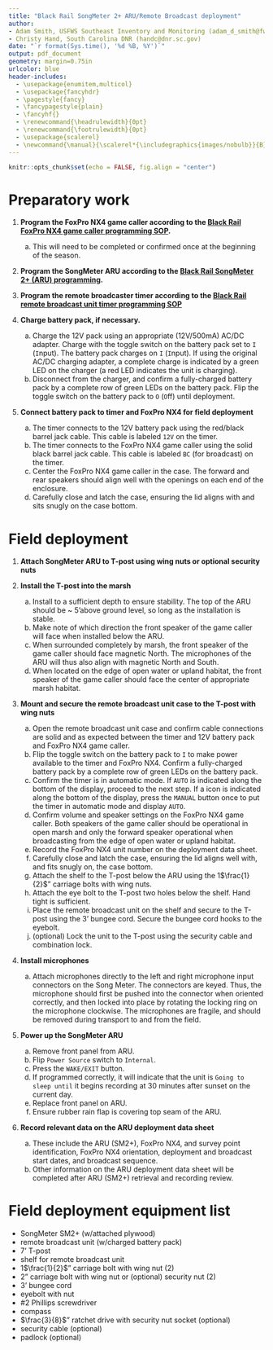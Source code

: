 ```yaml
---
title: "Black Rail SongMeter 2+ ARU/Remote Broadcast deployment"
author: 
- Adam Smith, USFWS Southeast Inventory and Monitoring (adam_d_smith@fws.gov)
- Christy Hand, South Carolina DNR (handc@dnr.sc.gov)
date: "`r format(Sys.time(), '%d %B, %Y')`"
output: pdf_document
geometry: margin=0.75in
urlcolor: blue
header-includes:
  - \usepackage{enumitem,multicol}
  - \usepackage{fancyhdr}
  - \pagestyle{fancy}
  - \fancypagestyle{plain}
  - \fancyhf{}
  - \renewcommand{\headrulewidth}{0pt}
  - \renewcommand{\footrulewidth}{0pt}
  - \usepackage{scalerel}
  - \newcommand{\manual}{\scalerel*{\includegraphics{images/nobulb}}{B}}
---
```


```r
knitr::opts_chunk$set(echo = FALSE, fig.align = "center")
```

\fontsize{12}{14}
\selectfont

# Preparatory work

1. **Program the FoxPro NX4 game caller according to the [Black Rail FoxPro NX4 game caller programming SOP](https://drive.google.com/open?id=1xGVY6jRZ63alt0I-0p5kayuK_gv3iKme).** 
    a. This will need to be completed or confirmed once at the beginning of the season.

1. **Program the SongMeter ARU according to the [Black Rail SongMeter 2+ (ARU) programming](https://drive.google.com/open?id=1LFW3eHGa8eNBBsS4xyqox6vrlnHqznlE).**

1. **Program the remote broadcaster timer according to the [Black Rail remote broadcast unit timer programming SOP](https://drive.google.com/open?id=1INh3m2WPEIpn3IQthM1Y1zChPl1TFCXU)**

1. **Charge battery pack, if necessary.**
    a. Charge the 12V pack using an appropriate (12V/500mA) AC/DC adapter. Charge with the toggle switch on the battery pack set to `I` (`I`nput). The battery pack charges \underline{only} on `I` (`I`nput). If using the original AC/DC charging adapter, a complete charge is indicated by a green LED on the charger (a red LED indicates the unit is charging).
    b. Disconnect from the charger, and confirm a fully-charged battery pack by a complete row of green LEDs on the battery pack. Flip the toggle switch on the battery pack to `O` (`O`ff) until deployment. 

1. **Connect battery pack to timer and FoxPro NX4 for field deployment**
    a. The timer connects to the 12V battery pack using the red/black barrel jack cable. This cable is labeled `12V` on the timer. 
    b. The timer connects to the FoxPro NX4 game caller using the solid black barrel jack cable. This cable is labeled `BC` (for broadcast) on the timer.
    c. Center the FoxPro NX4 game caller in the case. The forward and rear speakers should align well with the openings on each end of the enclosure.
    d. Carefully close and latch the case, ensuring the lid aligns with and sits snugly on the case bottom. 

# Field deployment

1. **Attach SongMeter ARU to T-post using wing nuts or optional security nuts**

1. **Install the T-post into the marsh**
    a. Install to a sufficient depth to ensure stability. The top of the ARU should be ~ 5'above ground level, so long as the installation is stable.
    b. Make note of which direction the front speaker of the game caller will face when installed below the ARU. 
    c. When surrounded completely by marsh, the front speaker of the game caller should face magnetic North. The microphones of the ARU will thus also align with magnetic North and South.
    d. When located on the edge of open water or upland habitat, the front speaker of the game caller should face the center of appropriate marsh habitat.

1. **Mount and secure the remote broadcast unit case to the T-post with wing nuts**
    a. Open the remote broadcast unit case and confirm cable connections are solid and as expected between the timer and 12V battery pack and FoxPro NX4 game caller.
    b. Flip the toggle switch on the battery pack to `I` to make power available to the timer and FoxPro NX4. Confirm a fully-charged battery pack by a complete row of green LEDs on the battery pack.
    c. Confirm the timer is in automatic mode. If `AUTO` is indicated along the bottom of the display, proceed to the next step. If a \manual{} icon is indicated along the bottom of the display, press the `MANUAL` button once to put the timer in automatic mode and display `AUTO`.
    d. Confirm volume and speaker settings on the FoxPro NX4 game caller. Both speakers of the game caller should be operational in open marsh and only the forward speaker operational when broadcasting from the edge of open water or upland habitat.
    e. Record the FoxPro NX4 unit number on the deployment data sheet.
    f. Carefully close and latch the case, ensuring the lid aligns well with, and fits snugly on, the case bottom.
    g. Attach the shelf to the T-post below the ARU using the 1$\frac{1}{2}$" carriage bolts with wing nuts.
    h. Attach the eye bolt to the T-post two holes below the shelf. Hand tight is sufficient.
    i. Place the remote broadcast unit on the shelf and secure to the T-post using the 3' bungee cord. Secure the bungee cord hooks to the eyebolt.
    j. (optional) Lock the unit to the T-post using the security cable and combination lock.

1. **Install microphones**
    a. Attach microphones directly to the left and right microphone input connectors on the Song Meter. The connectors are keyed. Thus, the microphone should first be pushed into the connector when oriented correctly, and then locked into place by rotating the locking ring on the microphone clockwise. The microphones are fragile, and should be removed during transport to and from the field.

1. **Power up the SongMeter ARU**
    a. Remove front panel from ARU.
    b. Flip `Power Source` switch to `Internal`.
    c. Press the `WAKE/EXIT` button.
    d. If programmed correctly, it will indicate that the unit is `Going to sleep until` it begins recording at 30 minutes after sunset on the current day.
    e. Replace front panel on ARU.
    f. Ensure rubber rain flap is covering top seam of the ARU.

1. **Record relevant data on the ARU deployment data sheet**
    a. These include the ARU (SM2+), FoxPro NX4, and survey point identification, FoxPro NX4 orientation, deployment and broadcast start dates, and broadcast sequence.
    b. Other information on the ARU deployment data sheet will be completed after ARU (SM2+) retrieval and recording review.

# Field deployment equipment list

- SongMeter SM2+ (w/attached plywood)
- remote broadcast unit (w/charged battery pack)
- 7' T-post
- shelf for remote broadcast unit
- 1$\frac{1}{2}$" carriage bolt with wing nut (2)
- 2" carriage bolt with wing nut or (optional) security nut (2)
- 3' bungee cord
- eyebolt with nut
- #2 Phillips screwdriver
- compass
- $\frac{3}{8}$" ratchet drive with security nut socket (optional)
- security cable (optional)
- padlock (optional)
